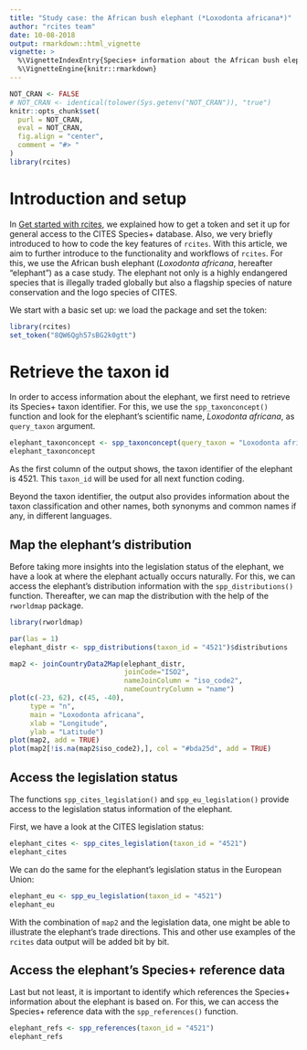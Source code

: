 ```yaml
---
title: "Study case: the African bush elephant (*Loxodonta africana*)"
author: "rcites team"
date: 10-08-2018
output: rmarkdown::html_vignette
vignette: >
  %\VignetteIndexEntry{Species+ information about the African bush elephant}
  %\VignetteEngine{knitr::rmarkdown}
---
```



```r
NOT_CRAN <- FALSE
# NOT_CRAN <- identical(tolower(Sys.getenv("NOT_CRAN")), "true")
knitr::opts_chunk$set(
  purl = NOT_CRAN,
  eval = NOT_CRAN,
  fig.align = "center",
  comment = "#> "
)
library(rcites)
```

# Introduction and setup

In [Get started with rcites](https://ibartomeus.github.io/rcites/articles/get_started.html), we explained how to get a token and set it up for general access to the CITES Species+ database. Also, we very briefly introduced to how to code the key features of `rcites`. With this article, we aim to further introduce to the functionality and workflows of `rcites`. For this, we use the African bush elephant (*Loxodonta africana*, hereafter "elephant") as a case study. The elephant not only is a highly endangered species that is illegally traded globally but also a flagship species of nature conservation and the logo species of CITES.

We start with a basic set up: we load the package and set the token:

```r
library(rcites)
set_token("8QW6Qgh57sBG2k0gtt")
```

# Retrieve the taxon id

In order to access information about the elephant, we first need to retrieve its
Species+ taxon identifier. For this, we use the `spp_taxonconcept()` function
and look for the elephant's scientific name, *Loxodonta africana*,
as `query_taxon` argument.

```r
elephant_taxonconcept <- spp_taxonconcept(query_taxon = "Loxodonta africana")
elephant_taxonconcept
```


As the first column of the output shows, the taxon identifier of the elephant is 4521. This `taxon_id` will be used for all next function coding.

Beyond the taxon identifier, the output also provides information about the taxon classification and other names, both synonyms and common names if any, in different languages.


## Map the elephant's distribution

Before taking more insights into the legislation status of the elephant, we have a look at where the elephant actually occurs naturally. For this, we can access the elephant's distribution information with the `spp_distributions()` function. Thereafter, we can map the distribution with the help of the `rworldmap` package.

```r
library(rworldmap)

par(las = 1)
elephant_distr <- spp_distributions(taxon_id = "4521")$distributions

map2 <- joinCountryData2Map(elephant_distr,
                            joinCode="ISO2",
                            nameJoinColumn = "iso_code2",
                            nameCountryColumn = "name")
plot(c(-23, 62), c(45, -40),
     type = "n",
     main = "Loxodonta africana",
     xlab = "Longitude",
     ylab = "Latitude")
plot(map2, add = TRUE)
plot(map2[!is.na(map2$iso_code2),], col = "#bda25d", add = TRUE)
```


## Access the legislation status

The functions `spp_cites_legislation()` and `spp_eu_legislation()` provide access to
the legislation status information of the elephant.

First, we have a look at the CITES legislation status:

```r
elephant_cites <- spp_cites_legislation(taxon_id = "4521")
elephant_cites
```


We can do the same for the elephant's legislation status in the European Union:

```r
elephant_eu <- spp_eu_legislation(taxon_id = "4521")
elephant_eu
```


With the combination of `map2` and the legislation data, one might be able to illustrate the elephant's trade directions. This and other use examples of the `rcites` data output will be added bit by bit.


## Access the elephant's Species+ reference data

Last but not least, it is important to identify which references the Species+ information about the elephant is based on. For this, we can access the Species+ reference data with the `spp_references()` function.

```r
elephant_refs <- spp_references(taxon_id = "4521")
elephant_refs
```
